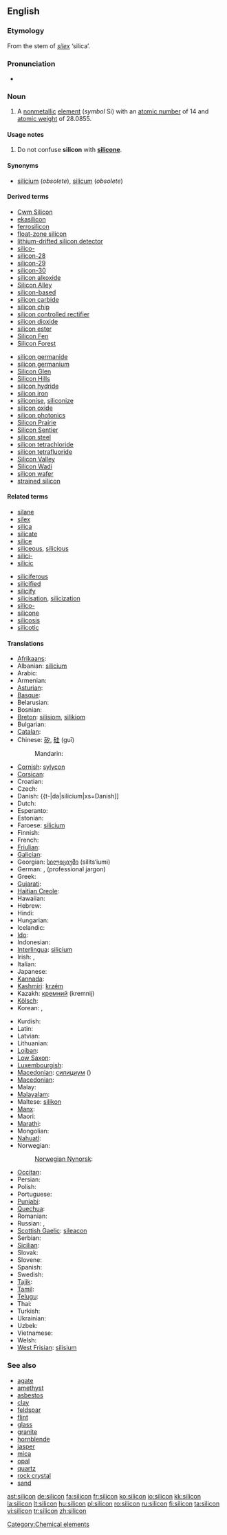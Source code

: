 ==English==
{{elements|Si|aluminium|Al|phosphorus|P}}
{{wikipedia}}

===Etymology===
From the stem of {{etyl|la}} ''[[silex]]'' ‘silica’.

===Pronunciation===
* {{IPA|/'sIlIkən/}}

===Noun===
{{en-noun|-}}

# {{chemistry}} A [[nonmetallic]] [[element]] (''symbol'' Si) with an [[atomic number]] of 14 and [[atomic weight]] of 28.0855.

====Usage notes====
# Do not confuse '''silicon''' with '''[[silicone]]'''.

====Synonyms====
* [[silicium]] (''obsolete''), [[silicum]] (''obsolete'')

====Derived terms====
{{top2}}
* [[Cwm Silicon]]
* [[ekasilicon]]
* [[ferrosilicon]]
* [[float-zone silicon]]
* [[lithium-drifted silicon detector]]
* [[silico-]]
* [[silicon-28]]
* [[silicon-29]]
* [[silicon-30]]
* [[silicon alkoxide]]
* [[Silicon Alley]]
* [[silicon-based]]
* [[silicon carbide]]
* [[silicon chip]]
* [[silicon controlled rectifier]]
* [[silicon dioxide]]
* [[silicon ester]]
* [[Silicon Fen]]
* [[Silicon Forest]]
{{mid2}}
* [[silicon germanide]]
* [[silicon germanium]]
* [[Silicon Glen]]
* [[Silicon Hills]]
* [[silicon hydride]]
* [[silicon iron]]
* [[siliconise]], [[siliconize]]
* [[silicon oxide]]
* [[silicon photonics]]
* [[Silicon Prairie]]
* [[Silicon Sentier]]
* [[silicon steel]]
* [[silicon tetrachloride]]
* [[silicon tetrafluoride]]
* [[Silicon Valley]]
* [[Silicon Wadi]]
* [[silicon wafer]]
* [[strained silicon]]
{{bottom}}

====Related terms====
{{top2}}
* [[silane]]
* [[silex]]
* [[silica]]
* [[silicate]]
* [[silice]]
* [[siliceous]], [[silicious]]
* [[silici-]]
* [[silicic]]
{{mid2}}
* [[siliciferous]]
* [[silicified]]
* [[silicify]]
* [[silicisation]], [[silicization]]
* [[silico-]]
* [[silicone]]
* [[silicosis]]
* [[silicotic]]
{{bottom}}

====Translations====
{{rfc-tsort|duplicate language: Macedonian}}
{{trans-top|Si non-metallic }}
* [[Afrikaans]]: {{t-|af|silikon}}
* Albanian: [[silicium#Albanian|silicium]]
* Arabic: {{t-|ar|سليكون|tr=silikó:n|sc=Arab}}
* Armenian: {{t-|hy|սիլիցիում|tr=silits‘ium}}
* [[Asturian]]: {{t+|ast|siliciu}}
* [[Basque]]: {{t-|eu|silizioa}}
* Belarusian: {{t-|be|крэмній|m|tr=krémnij|sc=Cyrl}}
* Bosnian: {{t-|bs|silicijum}}
* [[Breton]]: [[silisiom]], [[silikiom]] {{m}}
* Bulgarian: {{t-|bg|силиций|m|tr=silítsij|sc=Cyrl}}
* [[Catalan]]: {{t-|ca|silici}}
* Chinese: [[矽]], [[硅]] (guī)
*: Mandarin: {{t+|zh|硅}}
* [[Cornish]]: [[sylycon]]
* [[Corsican]]: {{t-|co|siliciu}}
* Croatian: {{t-|hr|silicij}}
* Czech: {{t+|cs|křemík}}
* Danish: {{t-|da|silicium|xs=Danish]]
* Dutch: {{t+|nl|silicium|n|xs=Dutch}}
* Esperanto: {{t-|eo|silicio}}
* Estonian: {{t-|et|räni}}
* Faroese: [[silicium#Faroese|silicium]]
* Finnish: {{t+|fi|pii}}
* French: {{t+|fr|silicium|m}}
* [[Friulian]]: {{tø|fur|silici}}
* [[Galician]]: {{t+|gl|silicio}}
* Georgian: [[სილიციუმი]] (silits‘iumi)
* German: {{t+|de|Silizium|n}}, {{t+|de|Silicium|n}} (professional jargon)
* Greek: {{t+|el|πυρίτιο|n|tr=pyrítio|sc=Grek}}
* [[Gujarati]]: {{t-|gu|સિલિકોન}}
* [[Haitian Creole]]: {{tø|ht|silisyòm}}
* Hawaiian: {{tø|haw|silikone}}
* Hebrew: {{t+|he|צורן|tr=tsoran|sc=Hebr}}
* Hindi: {{t-|hi|सिलिकॉन}}
* Hungarian: {{t+|hu|szilícium}}
* Icelandic: {{t+|is|kísill}}
* [[Ido]]: {{t+|io|siliko}}
* Indonesian: {{t-|id|silikon}}
* [[Interlingua]]: [[silicium#Interlingua|silicium]]
* Irish: {{t-|ga|sileacan}}, {{t-|ga|sileacón}}
* Italian: {{t+|it|silicio|m}}
* Japanese: {{t+|ja|ケイ素|tr=keiso}}
* [[Kannada]]: {{t-|kn|ಸಿಲಿಕಾನ್}}
* [[Kashmiri]]: [[krzém]]
* Kazakh: [[кремний]] (kremnij)
* [[Kölsch]]: {{tø|ksh|Silizium}}
* Korean: {{t+|ko|규소|tr=硅素, 珪素, gyuso}}, {{t+|ko|실리콘|tr=sillikon}}
{{trans-mid}}
* Kurdish: {{t-|ku|sîlîsyûm}}
* Latin: {{t+|la|silicium}}
* Latvian: {{t-|lv|silīcijs}}
* Lithuanian: {{t+|lt|silicis}}
* [[Lojban]]: {{t-|jbo|cancmu}}
* [[Low Saxon]]: {{t-|nds|silizium}}
* [[Luxembourgish]]: {{t-|lb|Silizium}}
* [[Macedonian]]: [[силициум]] ()
* [[Macedonian]]: {{t-|mk|силициум|tr=silitsium|sc=Cyrl}}
* Malay: {{t-|ms|silikon}}
* [[Malayalam]]: {{t-|ml|സിലിക്കണ്‍}}
* Maltese: [[silikon]]
* [[Manx]]: {{t-|gv|shillagon}}
* Maori: {{t-|mi|takawai}}
* [[Marathi]]: {{t-|mr|सिलिकॉन}}
* Mongolian: {{t-|mn|цахиур|tr=tsakhiur|sc=Cyrl}}
* [[Nahuatl]]: {{t-|nah|tecpatli}}
* Norwegian: {{t+|no|silisium}}
*: [[Norwegian Nynorsk]]: {{t-|nn|silisium}}
* [[Occitan]]: {{t-|oc|silici}}
* Persian: {{t-|fa|سیلیسیم|sc=fa-Arab}}
* Polish: {{t+|pl|krzem|m}}
* Portuguese: {{t+|pt|silício|m}}
* [[Punjabi]]: {{t-|pa|ਸਿਲੀਕੋਨ}}
* [[Quechua]]: {{t-|qu|ullayayaq}}
* Romanian: {{t+|ro|siliciu|n}}
* Russian: {{t+|ru|кремний|m|tr=krémnij|sc=Cyrl}}, {{t|ru|силиций|m|tr=silítsij}}
* [[Scottish Gaelic]]: [[sileacon]]
* Serbian: {{t-|sr|силицијум|m|tr=silicijum|sc=Cyrl}}
* [[Sicilian]]: {{t+|scn|siliciu}}
* Slovak: {{t-|sk|kremík|m}}
* Slovene: {{t+|sl|silicij}}
* Spanish: {{t+|es|silicio|m}}
* Swedish: {{t+|sv|kisel}}
* [[Tajik]]: {{t-|tg|силитсий|tr=silitziy|sc=Cyrl}}
* [[Tamil]]: {{t-|ta|சிலிக்கான்|tr=cilikkan}}
* [[Telugu]]: {{t+|te|సిలికాన్}}
* Thai: {{t-|th|ซิลิคอน|tr=silikhon|sc=Thai}}
* Turkish: {{t+|tr|silisyum}}
* Ukrainian: {{t-|uk|кремній|m|tr=krémnij|sc=Cyrl}}
* Uzbek: {{t-|uz|кремний|sc=Cyrl}}
* Vietnamese: {{t+|vi|silic}}
* Welsh: {{t-|cy|silicon}}
* [[West Frisian]]: [[silisium]]
{{trans-bottom}}

===See also===
* [[agate]]
* [[amethyst]]
* [[asbestos]]
* [[clay]]
* [[feldspar]]
* [[flint]]
* [[glass]]
* [[granite]]
* [[hornblende]]
* [[jasper]]
* [[mica]]
* [[opal]]
* [[quartz]]
* [[rock crystal]]
* [[sand]]

[[Category:Chemical elements]]

[[ast:silicon]]
[[de:silicon]]
[[fa:silicon]]
[[fr:silicon]]
[[ko:silicon]]
[[io:silicon]]
[[kk:silicon]]
[[la:silicon]]
[[lt:silicon]]
[[hu:silicon]]
[[pl:silicon]]
[[ro:silicon]]
[[ru:silicon]]
[[fi:silicon]]
[[ta:silicon]]
[[vi:silicon]]
[[tr:silicon]]
[[zh:silicon]]